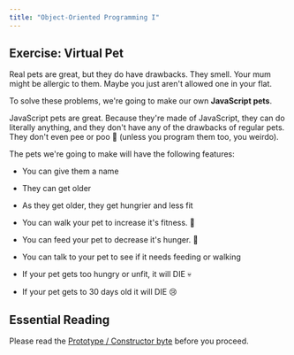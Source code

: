 ```yaml
---
title: "Object-Oriented Programming I"
---
```


## Exercise: Virtual Pet

Real pets are great, but they do have drawbacks. They smell. Your mum might be allergic to them. Maybe you just aren't allowed one in your flat.

To solve these problems, we're going to make our own **JavaScript pets**.

JavaScript pets are great. Because they're made of JavaScript, they can do literally anything, and they don't have any of the drawbacks of regular pets. They don't even pee or poo :poop: (unless you program them too, you weirdo).

The pets we're going to make will have the following features:

- You can give them a name

- They can get older

- As they get older, they get hungrier and less fit

- You can walk your pet to increase it's fitness. :runner:

- You can feed your pet to decrease it's hunger. :pizza:

- You can talk to your pet to see if it needs feeding or walking

- If your pet gets too hungry or unfit, it will DIE :skull:

- If your pet gets to 30 days old it will DIE :cry:

## Essential Reading

Please read the [Prototype / Constructor byte](https://hackmd.io/s/SkKc3RFHV) before you proceed.
